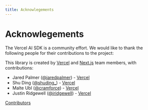 ```yaml
---
title: Acknowlegements
---
```


# Acknowlegements

The Vercel AI SDK is a community effort. We would like to thank the following people for their contributions to the project:

This library is created by [Vercel](https://vercel.com) and [Next.js](https://nextjs.org) team members, with contributions:

- Jared Palmer ([@jaredpalmer](https://twitter.com/jaredpalmer)) - [Vercel](https://vercel.com)
- Shu Ding ([@shuding\_](https://twitter.com/shuding_)) - [Vercel](https://vercel.com)
- Malte Ubl ([@cramforce](https://twitter.com/cramforce)) - [Vercel](https://vercel.com)
- Justin Ridgewell ([@jridgewell](https://github.com/jridgewell)) - [Vercel](https://vercel.com)

[Contributors](https://github.com/vercel/ai/graphs/contributors)
